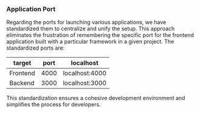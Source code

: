 ### Application Port

Regarding the ports for launching various applications, we have standardized them to centralize and unify the setup. This approach eliminates the frustration of remembering the specific port for the frontend application built with a particular framework in a given project. The standardized ports are:

| target   | port | localhost      |
|----------|------|----------------|
| Frontend | 4000 | localhost:4000 |
| Backend  | 3000 | localhost:3000 |

This standardization ensures a cohesive development environment and simplifies the process for developers.
